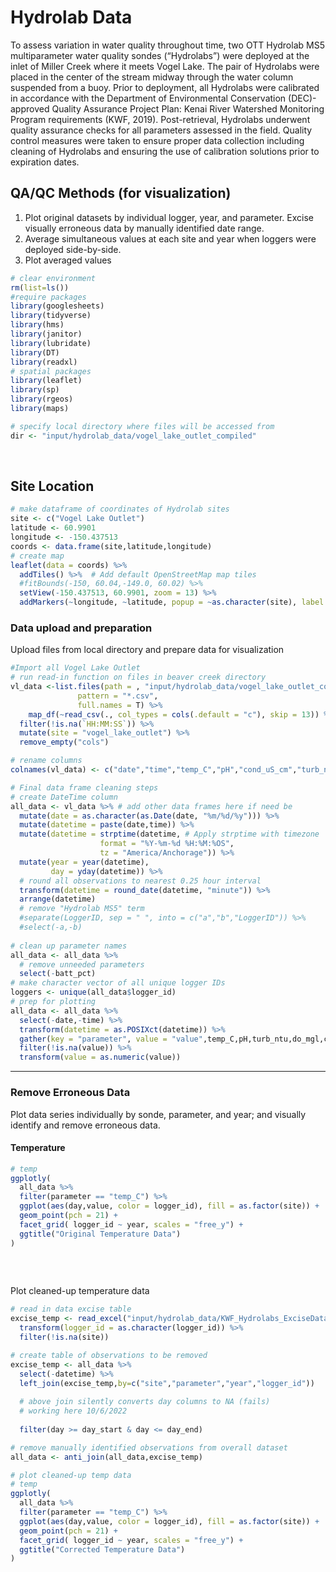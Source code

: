 # Hydrolab Data

To assess variation in water quality throughout time, two OTT Hydrolab MS5 multiparameter water quality sondes ("Hydrolabs") were deployed at the inlet of Miller Creek where it meets Vogel Lake. The pair of Hydrolabs were placed in the center of the stream midway through the water column suspended from a buoy. Prior to deployment, all Hydrolabs were calibrated in accordance with the Department of Environmental Conservation (DEC)-approved Quality Assurance Project Plan: Kenai River Watershed Monitoring Program requirements (KWF, 2019). Post-retrieval, Hydrolabs underwent quality assurance checks for all parameters assessed in the field. Quality control measures were taken to ensure proper data collection including cleaning of Hydrolabs and ensuring the use of calibration solutions prior to expiration dates.

## QA/QC Methods (for visualization)

1.  Plot original datasets by individual logger, year, and parameter. Excise visually erroneous data by manually identified date range.
2.  Average simultaneous values at each site and year when loggers were deployed side-by-side.
3.  Plot averaged values

```r
# clear environment
rm(list=ls())
#require packages
library(googlesheets)
library(tidyverse)
library(hms)
library(janitor)
library(lubridate)
library(DT)
library(readxl)
# spatial packages
library(leaflet)
library(sp)
library(rgeos)
library(maps)

# specify local directory where files will be accessed from
dir <- "input/hydrolab_data/vogel_lake_outlet_compiled"
```

<br>

## Site Location
```r
# make dataframe of coordinates of Hydrolab sites
site <- c("Vogel Lake Outlet")
latitude <- 60.9901	
longitude <- -150.437513
coords <- data.frame(site,latitude,longitude)
# create map
leaflet(data = coords) %>%
  addTiles() %>%  # Add default OpenStreetMap map tiles
  #fitBounds(-150, 60.04,-149.0, 60.02) %>%
  setView(-150.437513, 60.9901, zoom = 13) %>%
  addMarkers(~longitude, ~latitude, popup = ~as.character(site), label = ~as.character(site))
```


### Data upload and preparation

Upload files from local directory and prepare data for visualization
```r
#Import all Vogel Lake Outlet
# run read-in function on files in beaver creek directory
vl_data <-list.files(path = , "input/hydrolab_data/vogel_lake_outlet_compiled",
               pattern = "*.csv", 
               full.names = T) %>% 
    map_df(~read_csv(., col_types = cols(.default = "c"), skip = 13)) %>%
  filter(!is.na(`HH:MM:SS`)) %>%
  mutate(site = "vogel_lake_outlet") %>%
  remove_empty("cols")

# rename columns
colnames(vl_data) <- c("date","time","temp_C","pH","cond_uS_cm","turb_ntu","do_mgl","batt_pct","logger_id","site")

# Final data frame cleaning steps
# create DateTime column
all_data <- vl_data %>% # add other data frames here if need be
  mutate(date = as.character(as.Date(date, "%m/%d/%y"))) %>%
  mutate(datetime = paste(date,time)) %>%
  mutate(datetime = strptime(datetime, # Apply strptime with timezone
                    format = "%Y-%m-%d %H:%M:%OS",
                    tz = "America/Anchorage")) %>%
  mutate(year = year(datetime),
         day = yday(datetime)) %>%
  # round all observations to nearest 0.25 hour interval
  transform(datetime = round_date(datetime, "minute")) %>%
  arrange(datetime) 
  # remove "Hydrolab MS5" term
  #separate(LoggerID, sep = " ", into = c("a","b","LoggerID")) %>%
  #select(-a,-b) 
  
# clean up parameter names 
all_data <- all_data %>%
  # remove unneeded parameters
  select(-batt_pct)
# make character vector of all unique logger IDs
loggers <- unique(all_data$logger_id)
# prep for plotting
all_data <- all_data %>%
  select(-date,-time) %>%
  transform(datetime = as.POSIXct(datetime)) %>%
  gather(key = "parameter", value = "value",temp_C,pH,turb_ntu,do_mgl,cond_uS_cm,) %>%
  filter(!is.na(value)) %>%
  transform(value = as.numeric(value)) 
```

***

### Remove Erroneous Data

Plot data series individually by sonde, parameter, and year; and visually identify and remove erroneous data.

#### Temperature
```r
# temp
ggplotly(
  all_data %>%
  filter(parameter == "temp_C") %>%
  ggplot(aes(day,value, color = logger_id), fill = as.factor(site)) +
  geom_point(pch = 21) +
  facet_grid( logger_id ~ year, scales = "free_y") +
  ggtitle("Original Temperature Data")
)
  
```
<br>

Plot cleaned-up temperature data
```r
# read in data excise table
excise_temp <- read_excel("input/hydrolab_data/KWF_Hydrolabs_ExciseData_Vogel.xlsx", sheet = "Temperature") %>%
  transform(logger_id = as.character(logger_id)) %>%
  filter(!is.na(site))

# create table of observations to be removed
excise_temp <- all_data %>%
  select(-datetime) %>%
  left_join(excise_temp,by=c("site","parameter","year","logger_id")) 
  
  # above join silently converts day columns to NA (fails)
  # working here 10/6/2022
  
  filter(day >= day_start & day <= day_end)

# remove manually identified observations from overall dataset
all_data <- anti_join(all_data,excise_temp)

# plot cleaned-up temp data
# temp
ggplotly(
  all_data %>%
  filter(parameter == "temp_C") %>%
  ggplot(aes(day,value, color = logger_id), fill = as.factor(site)) +
  geom_point(pch = 21) +
  facet_grid( logger_id ~ year, scales = "free_y") +
  ggtitle("Corrected Temperature Data")
)
```

